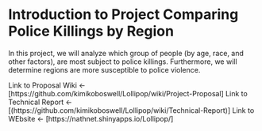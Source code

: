 # Introduction to Project Comparing Police Killings by Region

In this project, we will analyze which group of people (by age, race, and other factors), are most subject to police killings. 
Furthermore, we will determine regions are more susceptible to police violence.

Link to Proposal Wiki <- [https://github.com/kimikoboswell/Lollipop/wiki/Project-Proposal]
Link to Technical Report <- [(https://github.com/kimikoboswell/Lollipop/wiki/Technical-Report)]
Link to WEbsite <- [https://nathnet.shinyapps.io/Lollipop/]
